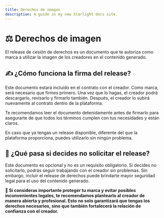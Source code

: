 ```yaml
---
title: Derechos de imagen
description: A guide in my new Starlight docs site.
---
```

# ⚖️ Derechos de imagen

El release de cesión de derechos es un documento que te autoriza como marca a utilizar la imagen de los creadores en el contenido generado.

## ✍️ ¿Cómo funciona la firma del release?

Este documento estará incluido en el contrato con el creador. Como marca, será necesario que firmes primero. Una vez que lo hagas, el creador podrá descargarlo, revisarlo y firmarlo también. Después, el creador lo subirá nuevamente al contrato dentro de la plataforma.

Te recomendamos leer el documento detenidamente antes de firmarlo para asegurarte de que todos los términos cumplen con tus necesidades y están claros.

En caso que ya tengas un release disponible, diferente del que la plataforma proporciona, puedes utilizarlo sin ningún problema.

## 🤔 ¿Qué pasa si decides no solicitar el release?

Este documento es opcional y no es un requisito obligatorio. Si decides no solicitarlo, podrás seguir trabajando con el creador sin problemas. Sin embargo, incluir el release de derechos puede brindarte mayor seguridad legal para el uso del contenido generado.

**💬 Si consideras importante proteger tu marca y evitar posibles inconvenientes legales, te recomendamos plantearlo al creador de manera abierta y profesional. Esto no solo garantizará que tengas los derechos necesarios, sino que también fortalecerá la relación de confianza con el creador.**
